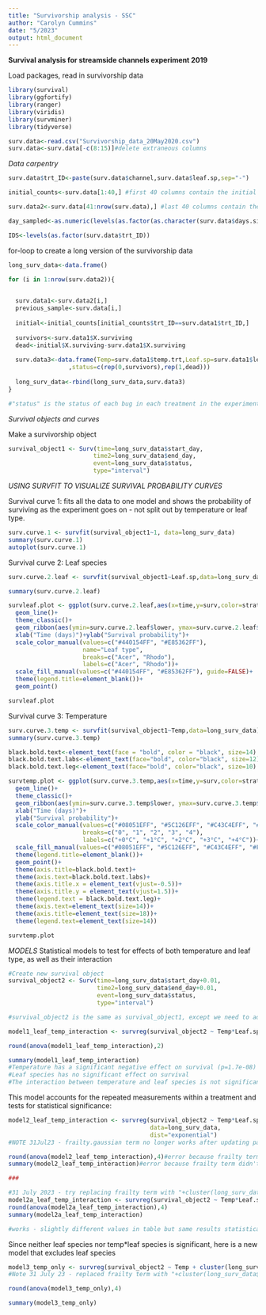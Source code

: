 ```yaml
---
title: "Survivorship analysis - SSC"
author: "Carolyn Cummins"
date: "5/2023"
output: html_document
---
```



**Survival analysis for streamside channels experiment 2019**


Load packages, read in survivorship data
```r

library(survival)
library(ggfortify)
library(ranger)
library(viridis)
library(survminer)
library(tidyverse)

surv.data<-read.csv("Survivorship_data_20May2020.csv")
surv.data<-surv.data[-c(8:15)]#delete extraneous columns

```



*Data carpentry*
```r

surv.data$trt_ID<-paste(surv.data$channel,surv.data$leaf.sp,sep="-")

initial_counts<-surv.data[1:40,] #first 40 columns contain the initial number of insects in each treatment

surv.data2<-surv.data[41:nrow(surv.data),] #last 40 columns contain the survivorship observations  for the rest of the experiment

day_sampled<-as.numeric(levels(as.factor(as.character(surv.data$days.since.start)))) #experiment days we checked the channels for survivorship

IDS<-levels(as.factor(surv.data$trt_ID))

```


for-loop to create a long version of the survivorship data
```r
long_surv_data<-data.frame()

for (i in 1:nrow(surv.data2)){

  
  surv.data1<-surv.data2[i,]
  previous_sample<-surv.data[i,]
  
  initial<-initial_counts[initial_counts$trt_ID==surv.data1$trt_ID,]
  
  survivors<-surv.data1$X.surviving
  dead<-initial$X.surviving-surv.data1$X.surviving
  
  surv.data3<-data.frame(Temp=surv.data1$temp.trt,Leaf.sp=surv.data1$leaf.sp,date=surv.data1$date,end_day=surv.data1$days.since.start,start_day=previous_sample$days.since.start,ID=surv.data1$trt_ID
                 ,status=c(rep(0,survivors),rep(1,dead)))
  
  long_surv_data<-rbind(long_surv_data,surv.data3)
}

#"status" is the status of each bug in each treatment in the experiment on a given day. 0=alive, 1=dead. Should be 8 bugs with a "status" associated per species per channel
```




*Survival objects and curves*

Make a survivorship object
```r

survival_object1 <- Surv(time=long_surv_data$start_day,
                        time2=long_surv_data$end_day,
                        event=long_surv_data$status,
                        type="interval")

```

*USING SURVFIT TO VISUALIZE SURVIVAL PROBABILITY CURVES*

Survival curve 1: fits all the data to one model and shows the probability of surviving as the experiment goes on - not split out by temperature or leaf type. 
```r

surv.curve.1 <- survfit(survival_object1~1, data=long_surv_data)
summary(surv.curve.1)
autoplot(surv.curve.1)

```


Survival curve 2: Leaf species
```r

surv.curve.2.leaf <- survfit(survival_object1~Leaf.sp,data=long_surv_data)

summary(surv.curve.2.leaf)

survleaf.plot <- ggplot(surv.curve.2.leaf,aes(x=time,y=surv,color=strata, fill=strata))+
  geom_line()+
  theme_classic()+
  geom_ribbon(aes(ymin=surv.curve.2.leaf$lower, ymax=surv.curve.2.leaf$upper), show.legend=FALSE, linetype=0, alpha=0.25)+
  xlab("Time (days)")+ylab("Survival probability")+
  scale_color_manual(values=c("#440154FF", "#E85362FF"),
                     name="Leaf type",
                     breaks=c("Acer", "Rhodo"),
                     labels=c("Acer", "Rhodo"))+
  scale_fill_manual(values=c("#440154FF", "#E85362FF"), guide=FALSE)+
  theme(legend.title=element_blank())+
  geom_point()

survleaf.plot

```


Survival curve 3: Temperature
```r

surv.curve.3.temp <- survfit(survival_object1~Temp,data=long_surv_data)
summary(surv.curve.3.temp)

black.bold.text<-element_text(face = "bold", color = "black", size=14)
black.bold.text.labs<-element_text(face="bold", color="black", size=12)
black.bold.text.leg<-element_text(face="bold", color="black", size=10)

survtemp.plot <- ggplot(surv.curve.3.temp,aes(x=time,y=surv,color=strata, fill=strata))+
  geom_line()+
  theme_classic()+
  geom_ribbon(aes(ymin=surv.curve.3.temp$lower, ymax=surv.curve.3.temp$upper), show.legend=FALSE, linetype=0, alpha=0.25)+
  xlab("Time (days)")+
  ylab("Survival probability")+
  scale_color_manual(values=c("#08051EFF", "#5C126EFF", "#C43C4EFF", "#F8870EFF", "#F7D340FF"),
                     breaks=c("0", "1", "2", "3", "4"),
                     labels=c("+0°C", "+1°C", "+2°C", "+3°C", "+4°C"))+
  scale_fill_manual(values=c("#08051EFF", "#5C126EFF", "#C43C4EFF", "#F8870EFF", "#F7D340FF"), guide=FALSE)+
  theme(legend.title=element_blank())+
  geom_point()+
  theme(axis.title=black.bold.text)+
  theme(axis.text=black.bold.text.labs)+
  theme(axis.title.x = element_text(vjust=-0.5))+
  theme(axis.title.y = element_text(vjust=1.5))+
  theme(legend.text = black.bold.text.leg)+
  theme(axis.text=element_text(size=14))+
  theme(axis.title=element_text(size=18))+
  theme(legend.text=element_text(size=14))

survtemp.plot

```


*MODELS*
Statistical models to test for effects of both temperature and leaf type, as well as their interaction
```r
#Create new survival object
survival_object2 <- Surv(time=long_surv_data$start_day+0.01,
                         time2=long_surv_data$end_day+0.01,
                         event=long_surv_data$status,
                         type="interval")

#survival_object2 is the same as survival_object1, except we need to add a little bit to each day. This is because the survreg function cannot handle 0 values of day

model1_leaf_temp_interaction <- survreg(survival_object2 ~ Temp*Leaf.sp, data=long_surv_data, dist="exponential")

round(anova(model1_leaf_temp_interaction),2)

summary(model1_leaf_temp_interaction)
#Temperature has a significant negative effect on survival (p=1.7e-08)
#Leaf species has no significant effect on survival
#The interaction between temperature and leaf species is not significant

```


This model accounts for the repeated measurements within a treatment and tests for statistical significance:
```r

model2_leaf_temp_interaction <- survreg(survival_object2 ~ Temp*Leaf.sp + frailty.gaussian(long_surv_data$ID),
                                        data=long_surv_data,
                                        dist="exponential")
#NOTE 31Jul23 - frailty.gaussian term no longer works after updating packages.. Apparently this usage of frailty terms was never supported by survreg according to the updates page for the survival package...

round(anova(model2_leaf_temp_interaction),4)#error because frailty term didn't work
summary(model2_leaf_temp_interaction)#error because frailty term didn't work

###

#31 July 2023 - try replacing frailty term with "+cluster(long_surv_data$ID)"
model2a_leaf_temp_interaction <- survreg(survival_object2 ~ Temp*Leaf.sp + cluster(long_surv_data$ID),data=long_surv_data,dist="exponential")
round(anova(model2a_leaf_temp_interaction),4)
summary(model2a_leaf_temp_interaction)

#works - slightly different values in table but same results statistically -- does this solution work??

```


Since neither leaf species nor temp*leaf species is significant, here is a new model that excludes leaf species
```r

model3_temp_only <- survreg(survival_object2 ~ Temp + cluster(long_surv_data$ID), data=long_surv_data,dist="exponential")
#Note 31 July 23 - replaced frailty term with "+cluster(long_surv_data$ID)"

round(anova(model3_temp_only),4)

summary(model3_temp_only)

```


